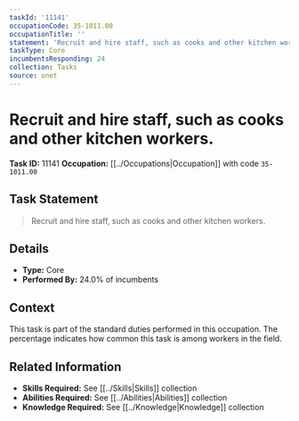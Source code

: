 ```yaml
---
taskId: '11141'
occupationCode: 35-1011.00
occupationTitle: ''
statement: 'Recruit and hire staff, such as cooks and other kitchen workers.'
taskType: Core
incumbentsResponding: 24
collection: Tasks
source: onet
---
```

# Recruit and hire staff, such as cooks and other kitchen workers.

**Task ID:** 11141
**Occupation:** [[../Occupations|Occupation]] with code `35-1011.00`

## Task Statement

> Recruit and hire staff, such as cooks and other kitchen workers.

## Details

- **Type:** Core
- **Performed By:** 24.0% of incumbents

## Context

This task is part of the standard duties performed in this occupation. The percentage indicates how common this task is among workers in the field.

## Related Information

- **Skills Required:** See [[../Skills|Skills]] collection
- **Abilities Required:** See [[../Abilities|Abilities]] collection
- **Knowledge Required:** See [[../Knowledge|Knowledge]] collection
